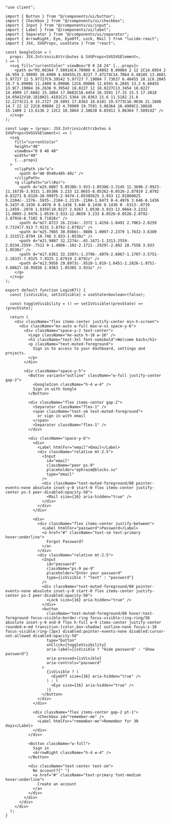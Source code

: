 ```tsx
"use client";

import { Button } from "@/components/ui/button";
import { Checkbox } from "@/components/ui/checkbox";
import { Input } from "@/components/ui/input";
import { Label } from "@/components/ui/label";
import { Separator } from "@/components/ui/separator";
import { ArrowRight, Eye, EyeOff, Lock, Mail } from "lucide-react";
import { JSX, SVGProps, useState } from "react";

const GoogleIcon = (
  props: JSX.IntrinsicAttributes & SVGProps<SVGSVGElement>,
) => (
  <svg fill="currentColor" viewBox="0 0 24 24" {...props}>
    <path d="M3.06364 7.50914C4.70909 4.24092 8.09084 2 12 2C14.6954 2 16.959 2.99095 18.6909 4.60455L15.8227 7.47274C14.7864 6.48185 13.4681 5.97727 12 5.97727C9.39542 5.97727 7.19084 7.73637 6.40455 10.1C6.2045 10.7 6.09086 11.3409 6.09086 12C6.09086 12.6591 6.2045 13.3 6.40455 13.9C7.19084 16.2636 9.39542 18.0227 12 18.0227C13.3454 18.0227 14.4909 17.6682 15.3864 17.0682C16.4454 16.3591 17.15 15.3 17.3818 14.05H12V10.1818H21.4181C21.5364 10.8363 21.6 11.5182 21.6 12.2273C21.6 15.2727 20.5091 17.8363 18.6181 19.5773C16.9636 21.1046 14.7 22 12 22C8.09084 22 4.70909 19.7591 3.06364 16.4909C2.38638 15.1409 2 13.6136 2 12C2 10.3864 2.38638 8.85911 3.06364 7.50914Z" />
  </svg>
);

const Logo = (props: JSX.IntrinsicAttributes & SVGProps<SVGSVGElement>) => (
  <svg
    fill="currentColor"
    height="48"
    viewBox="0 0 40 48"
    width="40"
    {...props}
  >
    <clipPath id="a">
      <path d="m0 0h40v48h-40z" />
    </clipPath>
    <g clipPath="url(#a)">
      <path d="m25.0887 5.05386-3.933-1.05386-3.3145 12.3696-2.9923-11.16736-3.9331 1.05386 3.233 12.0655-8.05262-8.0526-2.87919 2.8792 8.83271 8.8328-10.99975-2.9474-1.05385625 3.933 12.01860625 3.2204c-.1376-.5935-.2104-1.2119-.2104-1.8473 0-4.4976 3.646-8.1436 8.1437-8.1436 4.4976 0 8.1436 3.646 8.1436 8.1436 0 .6313-.0719 1.2459-.2078 1.8359l10.9227 2.9267 1.0538-3.933-12.0664-3.2332 11.0005-2.9476-1.0539-3.933-12.0659 3.233 8.0526-8.0526-2.8792-2.87916-8.7102 8.71026z" />
      <path d="m27.8723 26.2214c-.3372 1.4256-1.0491 2.7063-2.0259 3.7324l7.913 7.9131 2.8792-2.8792z" />
      <path d="m25.7665 30.0366c-.9886 1.0097-2.2379 1.7632-3.6389 2.1515l2.8794 10.746 3.933-1.0539z" />
      <path d="m21.9807 32.2274c-.65.1671-1.3313.2559-2.0334.2559-.7522 0-1.4806-.102-2.1721-.2929l-2.882 10.7558 3.933 1.0538z" />
      <path d="m17.6361 32.1507c-1.3796-.4076-2.6067-1.1707-3.5751-2.1833l-7.9325 7.9325 2.87919 2.8792z" />
      <path d="m13.9956 29.8973c-.9518-1.019-1.6451-2.2826-1.9751-3.6862l-10.95836 2.9363 1.05385 3.933z" />
    </g>
  </svg>
);

export default function Login07() {
  const [isVisible, setIsVisible] = useState<boolean>(false);

  const toggleVisibility = () => setIsVisible((prevState) => !prevState);

  return (
    <div className="flex items-center justify-center min-h-screen">
      <div className="mx-auto w-full max-w-xs space-y-6">
        <div className="space-y-2 text-center">
          <Logo className="mx-auto h-16 w-16" />
          <h1 className="text-3xl font-semibold">Welcome back</h1>
          <p className="text-muted-foreground">
            Sign in to access to your dashboard, settings and projects.
          </p>
        </div>

        <div className="space-y-5">
          <Button variant="outline" className="w-full justify-center gap-2">
            <GoogleIcon className="h-4 w-4" />
            Sign in with Google
          </Button>

          <div className="flex items-center gap-2">
            <Separator className="flex-1" />
            <span className="text-sm text-muted-foreground">
              or sign in with email
            </span>
            <Separator className="flex-1" />
          </div>

          <div className="space-y-6">
            <div>
              <Label htmlFor="email">Email</Label>
              <div className="relative mt-2.5">
                <Input
                  id="email"
                  className="peer ps-9"
                  placeholder="ephraim@blocks.so"
                  type="email"
                />
                <div className="text-muted-foreground/80 pointer-events-none absolute inset-y-0 start-0 flex items-center justify-center ps-3 peer-disabled:opacity-50">
                  <Mail size={16} aria-hidden="true" />
                </div>
              </div>
            </div>

            <div>
              <div className="flex items-center justify-between">
                <Label htmlFor="password">Password</Label>
                <a href="#" className="text-sm text-primary hover:underline">
                  Forgot Password?
                </a>
              </div>
              <div className="relative mt-2.5">
                <Input
                  id="password"
                  className="ps-9 pe-9"
                  placeholder="Enter your password"
                  type={isVisible ? "text" : "password"}
                />
                <div className="text-muted-foreground/80 pointer-events-none absolute inset-y-0 start-0 flex items-center justify-center ps-3 peer-disabled:opacity-50">
                  <Lock size={16} aria-hidden="true" />
                </div>
                <button
                  className="text-muted-foreground/80 hover:text-foreground focus-visible:border-ring focus-visible:ring-ring/50 absolute inset-y-0 end-0 flex h-full w-9 items-center justify-center rounded-e-md transition-[color,box-shadow] outline-none focus:z-10 focus-visible:ring-[3px] disabled:pointer-events-none disabled:cursor-not-allowed disabled:opacity-50"
                  type="button"
                  onClick={toggleVisibility}
                  aria-label={isVisible ? "Hide password" : "Show password"}
                  aria-pressed={isVisible}
                  aria-controls="password"
                >
                  {isVisible ? (
                    <EyeOff size={16} aria-hidden="true" />
                  ) : (
                    <Eye size={16} aria-hidden="true" />
                  )}
                </button>
              </div>
            </div>

            <div className="flex items-center gap-2 pt-1">
              <Checkbox id="remember-me" />
              <Label htmlFor="remember-me">Remember for 30 days</Label>
            </div>
          </div>

          <Button className="w-full">
            Sign in
            <ArrowRight className="h-4 w-4" />
          </Button>

          <div className="text-center text-sm">
            No account?{" "}
            <a href="#" className="text-primary font-medium hover:underline">
              Create an account
            </a>
          </div>
        </div>
      </div>
    </div>
  );
}
```
